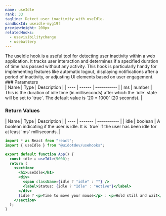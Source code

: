 ```yaml
---
name: useIdle
rank: 33
tagline: Detect user inactivity with useIdle.
sandboxId: useidle-myg19f
previewHeight: 200px
relatedHooks:
  - usevisibilitychange
  - usebattery
---
```



<HookDescription name={frontmatter.name}>
  The useIdle hook is a useful tool for detecting user inactivity within a web
  application. It tracks user interaction and determines if a specified duration
  of time has passed without any activity. This hook is particularly handy for
  implementing features like automatic logout, displaying notifications after a
  period of inactivity, or adjusting UI elements based on user engagement.
</HookDescription>

<div class="reference">
  ### Parameters

  <div class="table-container">
  | Name | Type   | Description |
  | ---- | ------ | ----------- |
  | ms   | number | This is the duration of idle time (in milliseconds) after which the `idle` state will be set to `true`. The default value is `20 * 1000` (20 seconds). |
  </div>

  ### Return Values

  <div class="table-container">
  | Name | Type    | Description |
  | ---- | ------- | ----------- |
  | idle | boolean | A boolean indicating if the user is idle. It is `true` if the user has been idle for at least `ms` milliseconds. |
  </div>
</div>

<CodePreview
  sandboxId={frontmatter.sandboxId}
  previewHeight={frontmatter.previewHeight}
/>

<StaticCodeContainer>

```jsx
import * as React from "react";
import { useIdle } from "@uidotdev/usehooks";

export default function App() {
  const idle = useIdle(5000);
  return (
    <section>
      <h1>useIdle</h1>
      <div>
        <span className={idle ? "idle" : ""} />
        <label>Status: {idle ? "Idle" : "Active"}</label>
      </div>
      {idle ? <p>Time to move your mouse</p> : <p>Hold still and wait</p>}
    </section>
  );
}
```

</StaticCodeContainer>
